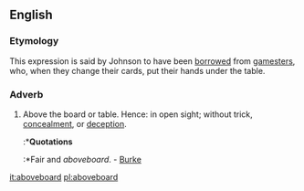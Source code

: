 ==English==

===Etymology===
This expression is said by Johnson to have been [[borrowed]] from [[gamesters]], who, when they change their cards, put their hands under the table.

===Adverb===
# Above the board or table.  Hence: in open sight; without trick, [[concealment]], or [[deception]].
#:*'''Quotations'''
#:*Fair and ''aboveboard''. - [[Burke]]

[[it:aboveboard]]
[[pl:aboveboard]]
